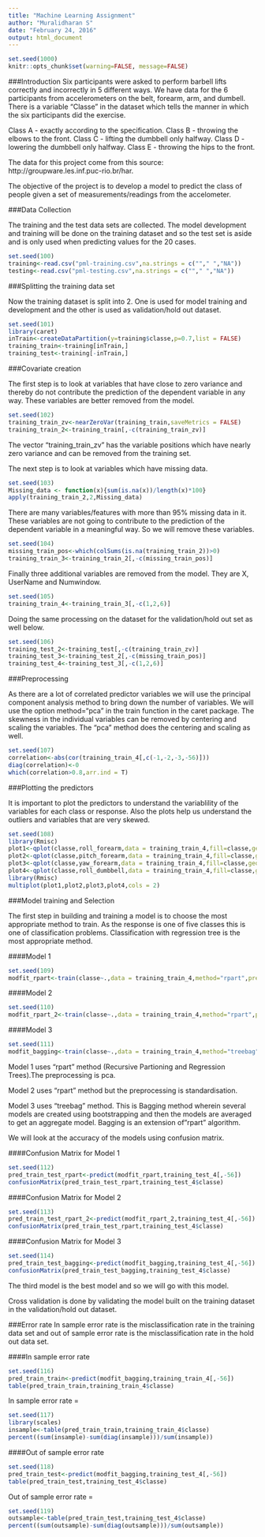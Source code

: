 ```yaml
---
title: "Machine Learning Assignment"
author: "Muralidharan S"
date: "February 24, 2016"
output: html_document
---
```



```r
set.seed(1000)
knitr::opts_chunk$set(warning=FALSE, message=FALSE)
```



###Introduction
Six participants were asked to perform barbell lifts correctly and incorrectly in 5 different ways. We have data for the 6 participants from accelerometers on the belt, forearm, arm, and dumbell. There is a variable "Classe" in the dataset which tells the manner in which the six participants did the exercise. 

Class A - exactly according to the specification. 
Class B - throwing the elbows to the front. 
Class C - lifting the dumbbell only halfway. 
Class D - lowering the dumbbell only halfway. 
Class E - throwing the hips to the front.

The data for this project come from this source: http://groupware.les.inf.puc-rio.br/har.

The objective of the project is to develop a model to predict the class of people given a set of measurements/readings from the accelometer. 

###Data Collection

The training and the test data sets are collected. The model development and training will be done on the training dataset and so the test set is aside and is only used when predicting values for the 20 cases.


```r
set.seed(100)
training<-read.csv("pml-training.csv",na.strings = c(""," ","NA"))
testing<-read.csv("pml-testing.csv",na.strings = c(""," ","NA"))
```


###Splitting the training data set

Now the training dataset is split into 2. One is used for model training and development and the other is used as validation/hold out dataset.


```r
set.seed(101)
library(caret)
inTrain<-createDataPartition(y=training$classe,p=0.7,list = FALSE)
training_train<-training[inTrain,]
training_test<-training[-inTrain,]
```


###Covariate creation

The first step is to look at variables that have close to zero variance and thereby do not contribute the prediction of the dependent variable in any way. These variables are better removed from the model.
```r
set.seed(102)
training_train_zv<-nearZeroVar(training_train,saveMetrics = FALSE)
training_train_2<-training_train[,-c(training_train_zv)]
```

The vector "training_train_zv" has the variable positions which have nearly zero variance and can be removed from the training set.

The next step is to look at variables which have missing data. 

```r
set.seed(103)
Missing_data <- function(x){sum(is.na(x))/length(x)*100}
apply(training_train_2,2,Missing_data)
```

There are many variables/features with more than 95% missing data in it. These variables are not going to contribute to the prediction of the dependent variable in a meaningful way. So we will remove these variables.


```r
set.seed(104)
missing_train_pos<-which(colSums(is.na(training_train_2))>0)
training_train_3<-training_train_2[,-c(missing_train_pos)]
```


Finally three additional variables are removed from the model. They are X, UserName and Numwindow.

```r
set.seed(105)
training_train_4<-training_train_3[,-c(1,2,6)]
```

Doing the same processing on the dataset for the validation/hold out set as well below.

```r
set.seed(106)
training_test_2<-training_test[,-c(training_train_zv)]
training_test_3<-training_test_2[,-c(missing_train_pos)]
training_test_4<-training_test_3[,-c(1,2,6)]
```



###Preprocessing

As there are a lot of correlated predictor variables we will use the principal component analysis method to bring down the number of variables. We will use the option method="pca" in the train function in the caret package. The skewness in the individual variables can be removed by centering and scaling the variables. The "pca" method does the centering and scaling as well.


```r
set.seed(107)
correlation<-abs(cor(training_train_4[,c(-1,-2,-3,-56)]))
diag(correlation)<-0
which(correlation>0.8,arr.ind = T)
```



###Plotting the predictors

It is important to plot the predictors to understand the variablility of the variables for each class or response. Also the plots help us understand the outliers and variables that are very skewed.

```r
set.seed(108)
library(Rmisc)
plot1<-qplot(classe,roll_forearm,data = training_train_4,fill=classe,geom=c("boxplot"))
plot2<-qplot(classe,pitch_forearm,data = training_train_4,fill=classe,geom=c("boxplot"))
plot3<-qplot(classe,yaw_forearm,data = training_train_4,fill=classe,geom=c("boxplot"))
plot4<-qplot(classe,roll_dumbbell,data = training_train_4,fill=classe,geom=c("boxplot"))
library(Rmisc)
multiplot(plot1,plot2,plot3,plot4,cols = 2)
```


###Model training and Selection

The first step in building and training a model is to choose the most appropriate method to train. As the response is one of five classes this is one of classification problems. Classification with regression tree is the most appropriate method.


####Model 1
```r
set.seed(109)
modfit_rpart<-train(classe~.,data = training_train_4,method="rpart",preProcess=c("center","scale"))
```


####Model 2
```r
set.seed(110)
modfit_rpart_2<-train(classe~.,data = training_train_4,method="rpart",preProcess=c("pca"))
```


####Model 3
```r
set.seed(111)
modfit_bagging<-train(classe~.,data = training_train_4,method="treebag",preProcess=c("pca"))
```

Model 1 uses "rpart" method (Recursive Partioning and Regression Trees).The preprocessing is pca.

Model 2 uses "rpart" method but the preprocessing is standardisation.

Model 3 uses "treebag" method. This is Bagging method wherein several models are created using bootstrapping and then the models are averaged to get an aggregate model. Bagging is an extension of"rpart" algorithm.

We will look at the accuracy of the models using confusion matrix.



####Confusion Matrix for Model 1

```r
set.seed(112)
pred_train_test_rpart<-predict(modfit_rpart,training_test_4[,-56])
confusionMatrix(pred_train_test_rpart,training_test_4$classe)
```



####Confusion Matrix for Model 2

```r
set.seed(113)
pred_train_test_rpart_2<-predict(modfit_rpart_2,training_test_4[,-56])
confusionMatrix(pred_train_test_rpart,training_test_4$classe)
```



####Confusion Matrix for Model 3

```r
set.seed(114)
pred_train_test_bagging<-predict(modfit_bagging,training_test_4[,-56])
confusionMatrix(pred_train_test_bagging,training_test_4$classe)
```


The third model is the best model and so we will go with this model.


Cross validation is done by validating the model built on the training dataset in the validation/hold out dataset.

###Error rate
In sample error rate is the misclassification rate in the training data set and out of sample error rate is the misclassification rate in the hold out data set.


####In sample error rate
```r
set.seed(116)
pred_train_train<-predict(modfit_bagging,training_train_4[,-56])
table(pred_train_train,training_train_4$classe)
```

In sample error rate = 
```r
set.seed(117)
library(scales)
insample<-table(pred_train_train,training_train_4$classe)
percent((sum(insample)-sum(diag(insample)))/sum(insample))
```


####Out of sample error rate
```r
set.seed(118)
pred_train_test<-predict(modfit_bagging,training_test_4[,-56])
table(pred_train_test,training_test_4$classe)
```


Out of sample error rate = 
```r
set.seed(119)
outsample<-table(pred_train_test,training_test_4$classe)
percent((sum(outsample)-sum(diag(outsample)))/sum(outsample))
```

